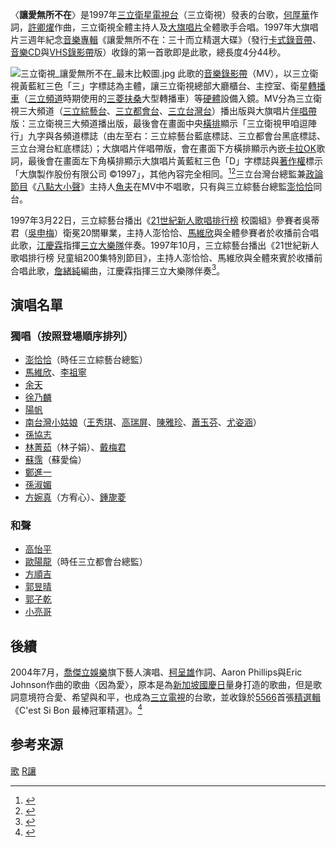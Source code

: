 〈'''讓愛無所不在'''〉是1997年[[三立衛星電視台|三立衛星電視台]]（三立衛視）發表的台歌，[[何厚華|何厚華]]作詞，[[許卿燿|許卿燿]]作曲，三立衛視全體主持人及[[大旗唱片|大旗唱片]]全體歌手合唱。1997年大旗唱片三週年紀念[[音樂專輯|音樂專輯]]《讓愛無所不在：三十而立精選大碟》（發行[[卡式錄音帶|卡式錄音帶]]、[[音樂CD|音樂CD]]與[[VHS|VHS]][[錄影帶|錄影帶]]版）收錄的第一首歌即是此歌，總長度4分44秒。

[[File:三立衛視_讓愛無所不在_最末比較圖.jpg|thumb]]
此歌的[[音樂錄影帶|音樂錄影帶]]（MV），以三立衛視黃藍紅三色「三」字標誌為主體，讓三立衛視總部大廳櫃台、主控室、衛星[[轉播車|轉播車]]（[[三立頻道|三立頻道]]時期使用的[[三菱扶桑|三菱扶桑]]大型轉播車）等[[硬體|硬體]]設備入鏡。MV分為三立衛視三大頻道（[[三立綜藝台|三立綜藝台]]、[[三立都會台|三立都會台]]、[[三立台灣台|三立台灣台]]）播出版與大旗唱片[[伴唱帶|伴唱帶]]版：三立衛視三大頻道播出版，最後會在畫面中央[[橫排|橫排]]顯示「三立衛視甲咱逗陣行」九字與各頻道標誌（由左至右：三立綜藝台藍底標誌、三立都會台黑底標誌、三立台灣台紅底標誌）；大旗唱片伴唱帶版，會在畫面下方橫排顯示內嵌[[卡拉OK|卡拉OK]]歌詞，最後會在畫面左下角橫排顯示大旗唱片黃藍紅三色「D」字標誌與[[著作權|著作權]]標示「大旗製作股份有限公司 ©1997」，其他內容完全相同。<ref>{{Cite web |url=https://www.youtube.com/watch?v=2HyNNY7TgGI |title=讓愛無所不在-三立群星(MV) |accessdate=2015-12-19 |archive-date=2016-04-02 |archive-url=https://web.archive.org/web/20160402080614/https://www.youtube.com/watch?v=2HyNNY7TgGI |dead-url=no }}</ref><ref>{{Cite web |url=https://www.youtube.com/watch?v=lDwlCXp05Zg |title=讓愛無所不在-三立群星(Karaoke) |accessdate=2015-12-19 |archive-date=2016-03-17 |archive-url=https://web.archive.org/web/20160317150236/https://www.youtube.com/watch?v=lDwlCXp05Zg |dead-url=no }}</ref>三立台灣台總監兼[[政論節目|政論節目]]《[[八點大小聲|八點大小聲]]》主持人[[魚夫|魚夫]]在MV中不唱歌，只有與三立綜藝台總監[[澎恰恰|澎恰恰]]同台。

1997年3月22日，三立綜藝台播出《[[21世紀新人歌唱排行榜|21世紀新人歌唱排行榜]] 校園組》參賽者吳蒂君（[[吳申梅|吳申梅]]）衛冕20關畢業，主持人澎恰恰、[[馬維欣|馬維欣]]與全體參賽者於收播前合唱此歌，[[江慶霖|江慶霖]]指揮[[三立大樂隊|三立大樂隊]]伴奏。1997年10月，三立綜藝台播出《21世紀新人歌唱排行榜 兒童組200集特別節目》，主持人澎恰恰、馬維欣與全體來賓於收播前合唱此歌，[[詹緒純|詹緒純]]編曲，江慶霖指揮三立大樂隊伴奏<ref>{{Cite web |url=https://www.youtube.com/watch?v=ysZ8D-jcRwU |title=21世紀新人歌唱排行榜 兒童組200集特別節目(從1:06:55分開始) |accessdate=2015-12-19 |archive-date=2016-03-16 |archive-url=https://web.archive.org/web/20160316203033/https://www.youtube.com/watch?v=ysZ8D-jcRwU |dead-url=no }}</ref>。

==演唱名單==
===獨唱（按照登場順序排列）===
*[[澎恰恰|澎恰恰]]（時任三立綜藝台總監）
*[[馬維欣|馬維欣]]、[[李祖寧|李祖寧]]
*[[余天|余天]]
*[[徐乃麟|徐乃麟]]
*[[陽帆|陽帆]]
*[[南台灣小姑娘|南台灣小姑娘]]（[[王秀琪|王秀琪]]、[[高瑞屏|高瑞屏]]、[[陳雅珍|陳雅珍]]、[[蕭玉芬|蕭玉芬]]、[[尤姿涵|尤姿涵]]）
*[[孫協志|孫協志]]
*[[林菁茹|林菁茹]]（林子娟）、[[戴梅君|戴梅君]]
*[[蘇霈|蘇霈]]（蘇愛倫）
*[[鄭進一|鄭進一]]
*[[孫淑媚|孫淑媚]]
*[[方婉真|方婉真]]（方宥心）、[[鍾旎菱|鍾旎菱]]

===和聲===
*[[高怡平|高怡平]]
*[[歐陽龍|歐陽龍]]（時任三立都會台總監）
*[[方順吉|方順吉]]
*[[郭昱晴|郭昱晴]]
*[[郭子乾|郭子乾]]
*[[小亮哥|小亮哥]]

==後續==
2004年7月，[[喬傑立娛樂|喬傑立娛樂]]旗下藝人演唱、[[柯呈雄|柯呈雄]]作詞、Aaron Phillips與Eric Johnson作曲的歌曲〈因為愛〉，原本是為[[新加坡國慶日|新加坡國慶日]]量身打造的歌曲，但是歌詞意境符合愛、希望與和平，也成為[[三立電視|三立電視]]的台歌，並收錄於[[5566|5566]]首張[[精選輯|精選輯]]《C'est Si Bon 最棒冠軍精選》。<ref>{{Cite web |url=https://www.youtube.com/watch?v=EkJynQPoBzU |title=2004-07-10 完全娛樂 因為愛MV花絮 |accessdate=2015-12-19 |archive-date=2016-03-16 |archive-url=https://web.archive.org/web/20160316115644/https://www.youtube.com/watch?v=EkJynQPoBzU |dead-url=no }}</ref>

==参考来源==
{{reflist}}

[[Category:三立電視|歌]]
[[Category:1997年歌曲|R讓]]